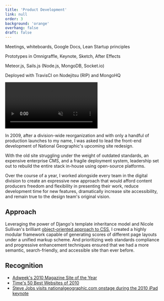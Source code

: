 ```yaml
---
title: 'Product Development'
link: null
order: 3
background: 'orange'
overhang: false
draft: false
---
```




<PostColumn>

<Stack>
  <List>
    <ListItem>
      <p>Meetings, whiteboards, Google Docs, Lean Startup principles</p>
    </ListItem>
    <ListItem>
      <p>Prototypes in Omnigraffle, Keynote, Sketch, After Effects</p>
    </ListItem>
    <ListItem>
      <p>Meteor.js, Sails.js (Node.js, MongoDB, Socket.io)</p>
    </ListItem>
    <ListItem>
      <p>Deployed with TravisCI on Nodejitsu (RIP) and MongoHQ</p>
    </ListItem>
  </List>
</Stack>

<Browser>
  <Video autoPlay loop muted>
    <source src={videoMP4Interface} type="video/mp4" />
  </Video>
</Browser>

<Still
  src={imageStillPlanning}
  alt="Photo: Collage of research conducted during product planning phases"
/>

<Markdown>

In 2009, after a division-wide reorganization and with only a handful of production launches to my name, I was asked to lead the front-end development of National Geographic's upcoming site redesign.

With the old site struggling under the weight of outdated standards, an expensive enterprise CMS, and a fragile deployment system, leadership set out to rebuild the entire stack in-house using open-source platforms.

Over the course of a year, I worked alongside every team in the digital division to create an expressive new approach that would afford content producers freedom and flexibility in presenting their work, reduce development time for new features, dramatically increase site accessibility, and remain true to the design team's original vision.

## Approach

Leveraging the power of Django's template inheritance model and Nicole Sullivan's brilliant [object-oriented approach to CSS](http://www.stubbornella.org/content/2009/02/28/object-oriented-css-grids-on-github/), I created a highly modular framework capable of generating scores of different page layouts under a unified markup scheme. And prioritizing web standards compliance and progressive enhancement techniques ensured that we had a more semantic, search-friendly, and accessible site than ever before.

</Markdown>

<Still
  description="Prototype walkthrough of the first product iteration."
  src={imageStillV1Concept}
  alt="Graphic: Outlined functionality of the prototype v1 interface"
/>

<Still
  description="A hi-fidelity mockup of the first iteration's menubar interface"
  src={imageStillV1Menu}
  alt="Screenshot: Hi-fidelity mockup of the v1 interface"
/>

<Markdown>

## Recognition

- [Adweek's 2010 Magazine Site of the Year](https://www.adweek.com/brand-marketing/magazine-web-site-year-102953/)
- [Time's 50 Best Websites of 2010](http://content.time.com/time/specials/packages/article/0,28804,2012721_2012887_2012883,00.html)
- [Steve Jobs visits nationalgeographic.com onstage during the 2010 iPad keynote](https://youtu.be/zZtWlSDvb_k?t=873)

</Markdown>

</PostColumn>
